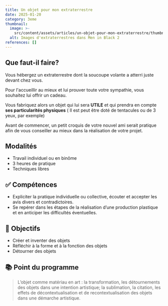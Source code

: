 ```yaml
---
title: Un objet pour mon extraterrestre
date: 2025-01-20
category: 3eme
thumbnail:
  image: >-
    src/content/assets/articles/un-objet-pour-mon-extraterrestre/thumbnail/image.jpg
  alt: Images d'extraterrestres dans Men in Black 2
references: []
---
```

## <AnimatedEmoji emoji="1f47d" /> **Que faut-il faire?**

Vous hébergez un extraterrestre dont la soucoupe volante a atterri juste devant chez vous.

Pour l'accueillir au mieux et lui prouver toute votre sympathie, vous souhaitez lui offrir un cadeau.&#x20;

Vous fabriquez alors un objet qui lui sera **UTILE** et qui prendra en compte **ses particularités physiques** ( Il est peut être doté de tentacules ou de 3 yeux, par exemple)

Avant de commencer, un petit croquis de votre nouvel ami serait pratique afin de vous conseiller au mieux dans la réalisation de votre projet.

## <AnimatedEmoji emoji="261d_fe0f" /> **Modalités**

* Travail individuel ou en binôme
* 3 heures de pratique
* Techniques libres

## **✅** **Compétences**

* Expliciter la pratique individuelle ou collective, écouter et accepter les avis divers et contradictoires.
* Se repérer dans les étapes de la réalisation d’une production plastique et en anticiper les difficultés éventuelles.

## **🏁 Objectifs**

* Créer et inventer des objets
* Réfléchir à la forme et à la fonction des objets
* Détourner des objets

## **📚 Point du programme**

> L’objet comme matériau en art : la transformation, les détournements des objets dans une intention artistique; la sublimation, la citation, les effets de décontextualisation et de recontextualisation des objets dans une démarche artistique.

